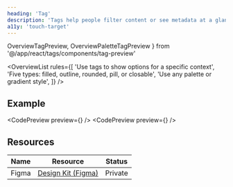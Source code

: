 ```yaml
---
heading: 'Tag'
description: 'Tags help people filter content or see metadata at a glance.'
a11y: 'touch-target'
---
```


  OverviewTagPreview,
  OverviewPaletteTagPreview
} from '@/app/react/tags/components/tag-preview'

<OverviewList rules={[
  'Use tags to show options for a specific context',
  'Five types: filled, outline, rounded, pill, or closable',
  'Use any palette or gradient style',
]} />

## Example

<CodePreview preview={<OverviewTagPreview />} />
<CodePreview preview={<OverviewPaletteTagPreview />} />

## Resources

| Name     | Resource | Status                                               |
| -------- | -------- | ---------------------------------------------------- |
| Figma    | [Design Kit (Figma)](https://www.figma.com/design/ducwqOCxoxcWc3ReV3FYd8/Digital-University-Component-Library?m=auto&node-id=0-1)      |                         Private                      |